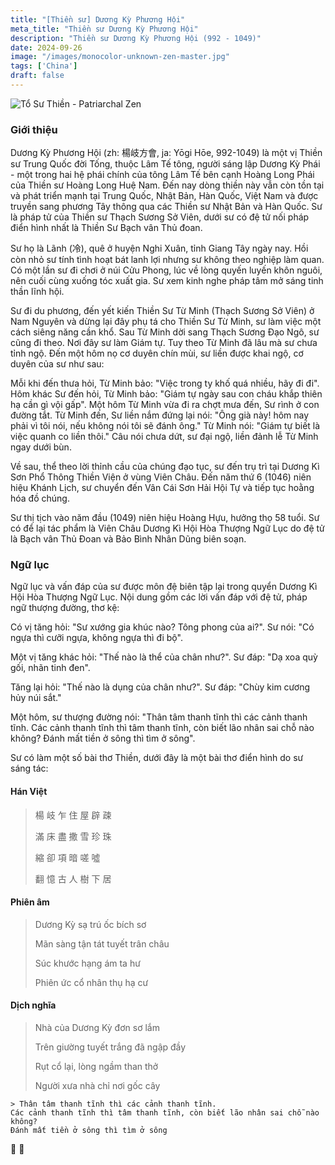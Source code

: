```yaml
---
title: "[Thiền sư] Dương Kỳ Phương Hội"
meta_title: "Thiền sư Dương Kỳ Phương Hội"
description: "Thiền sư Dương Kỳ Phương Hội (992 - 1049)"
date: 2024-09-26
image: "/images/monocolor-unknown-zen-master.jpg"
tags: ['China']
draft: false
---
```


<div className="grid xl:grid-cols-8 lg:grid-cols-8 md:grid-cols-2 sm:grid-cols-2 xs:grid-cols-1 gap-8 bg-body dark:bg-darkmode-body">

<div className="lg:col-span-3 md:col-span-1">

  <img className="aspect-square" decoding="async" src="/images/monocolor-unknown-zen-master.jpg" alt="Tổ Sư Thiền - Patriarchal Zen" />

  ### Giới thiệu

  <Youtube client:load id="" title="" />

  Dương Kỳ Phương Hội (zh: 楊岐方會, ja: Yōgi Hōe, 992-1049) là một vị Thiền sư Trung Quốc đời Tống, thuộc Lâm Tế tông, người sáng lập Dương Kỳ Phái - một trong hai hệ phái chính của tông Lâm Tế bên cạnh Hoàng Long Phái của Thiền sư Hoàng Long Huệ Nam.
  Đến nay dòng thiền này vẫn còn tồn tại và phát triển mạnh tại Trung Quốc, Nhật Bản, Hàn Quốc, Việt Nam và được truyền sang phương Tây thông qua các Thiền sư Nhật Bản và Hàn Quốc.
  Sư là pháp tử của Thiền sư Thạch Sương Sở Viên, dưới sư có đệ tử nối pháp điển hình nhất là Thiền Sư Bạch vân Thủ đoan.

  Sư họ là Lãnh (冷), quê ở huyện Nghi Xuân, tỉnh Giang Tây ngày nay. Hồi còn nhỏ sư tính tình hoạt bát lanh lợi nhưng sư không theo nghiệp làm quan. Có một lần sư đi chơi ở núi Cửu Phong, lúc về lòng quyến luyến khôn nguôi, nên cuối cùng xuống tóc xuất gia. Sư xem kinh nghe pháp tâm mở sáng tinh thần lĩnh hội.

  Sư đi du phương, đến yết kiến Thiền Sư Từ Minh (Thạch Sương Sở Viên) ở Nam Nguyên và dừng lại đây phụ tá cho Thiền Sư Từ Minh, sư làm việc một cách siêng năng cần khổ. Sau Từ Minh dời sang Thạch Sương Đạo Ngô, sư cũng đi theo. Nơi đây sư làm Giám tự. Tuy theo Từ Minh đã lâu mà sư chưa tỉnh ngộ. Đến một hôm nọ cơ duyên chín mùi, sư liền được khai ngộ, cơ duyên của sư như sau:

  Mỗi khi đến thưa hỏi, Từ Minh bảo: "Việc trong ty khố quá nhiều, hãy đi đi". Hôm khác Sư đến hỏi, Từ Minh bảo: "Giám tự ngày sau con cháu khắp thiên hạ cần gì vội gấp". Một hôm Từ Minh vừa đi ra chợt mưa đến, Sư rình ở con đường tắt. Từ Minh đến, Sư liền nắm đứng lại nói: "Ông già này! hôm nay phải vì tôi nói, nếu không nói tôi sẽ đánh ông." Từ Minh nói: "Giám tự biết là việc quanh co liền thôi." Câu nói chưa dứt, sư đại ngộ, liền đảnh lễ Từ Minh ngay dưới bùn.

  Về sau, thể theo lời thỉnh cầu của chúng đạo tục, sư đến trụ trì tại Dương Kì Sơn Phổ Thông Thiền Viện ở vùng Viên Châu. Đến năm thứ 6 (1046) niên hiệu Khánh Lịch, sư chuyển đến Vân Cái Sơn Hải Hội Tự và tiếp tục hoằng hóa đồ chúng.

  Sư thị tịch vào năm đầu (1049) niên hiệu Hoàng Hựu, hưởng thọ 58 tuổi. Sư có để lại tác phẩm là Viên Châu Dương Kì Hội Hòa Thượng Ngữ Lục do đệ tử là Bạch vân Thủ Đoan và Bảo Bình Nhân Dũng biên soạn.

</div>

<div className="lg:col-span-5 md:col-span-1">

  ### Ngữ lục

  Ngữ lục và vấn đáp của sư được môn đệ biên tập lại trong quyển Dương Kì Hội Hòa Thượng Ngữ Lục. Nội dung gồm các lời vấn đáp với đệ tử, pháp ngữ thượng đường, thơ kệ:

  Có vị tăng hỏi: "Sư xướng gia khúc nào? Tông phong của ai?".
  Sư nói: "Có ngựa thì cưỡi ngựa, không ngựa thì đi bộ".

  Một vị tăng khác hỏi: "Thế nào là thể của chân như?".
  Sư đáp: "Dạ xoa quỳ gối, nhãn tinh đen".

  Tăng lại hỏi: "Thế nào là dụng của chân như?".
  Sư đáp: "Chùy kim cương hủy núi sắt."

  Một hôm, sư thượng đường nói: "Thân tâm thanh tĩnh thì các cảnh thanh tĩnh.
  Các cảnh thanh tĩnh thì tâm thanh tĩnh, còn biết lão nhân sai chỗ nào không?
  Đánh mất tiền ở sông thì tìm ở sông".

  Sư có làm một số bài thơ Thiền, dưới đây là một bài thơ điển hình do sư sáng tác:

  #### Hán Việt

  > 楊 岐 乍 住 屋 辟 疎
  >
  > 滿 床 盡 撒 雪 珍 珠
  >
  > 縮 卻 項 暗 嗟 噓
  >
  > 翻 憶 古 人 樹 下 居

  #### Phiên âm

  > Dương Kỳ sạ trú ốc bích sơ
  >
  > Mãn sàng tận tát tuyết trân châu
  >
  > Súc khước hạng ám ta hư
  >
  > Phiên ức cổ nhân thụ hạ cư

  #### Dịch nghĩa

  > Nhà của Dương Kỳ đơn sơ lắm
  >
  > Trên giường tuyết trắng đã ngập đầy
  >
  > Rụt cổ lại, lòng ngầm than thở
  >
  > Người xưa nhà chỉ nơi gốc cây

  <Notice type="warning" title="cảnh ngữ">

    > Thân tâm thanh tĩnh thì các cảnh thanh tĩnh.
    Các cảnh thanh tĩnh thì tâm thanh tĩnh, còn biết lão nhân sai chỗ nào không?
    Đánh mất tiền ở sông thì tìm ở sông

  </Notice>

  <Notice type="tip" title="tác phẩm">
    📖
  </Notice>

  <Notice type="info" title="thông tin khác">
    🧷
  </Notice>

</div>

</div>
